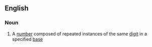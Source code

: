 ==English==

===Noun===
{{wikipedia}}
{{en-noun}}

# {{lb|en|recreational|_|mathematics}} A [[number]] composed of repeated instances of the same [[digit]] in a specified [[base]]